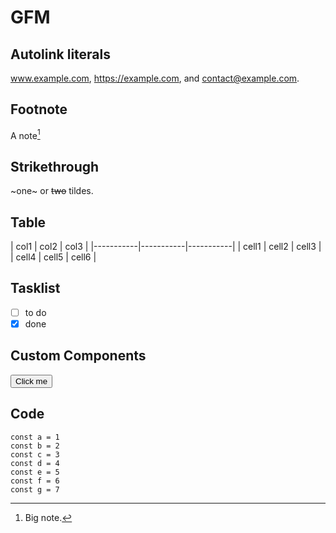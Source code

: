 # GFM

## Autolink literals

www.example.com, https://example.com, and contact@example.com.

## Footnote

A note[^1]

[^1]: Big note.

## Strikethrough

~one~ or ~~two~~ tildes.

## Table

<div className='mdx-prose'>
  | col1 | col2 | col3 | |-----------|-----------|-----------| | cell1 | cell2 |
  cell3 | | cell4 | cell5 | cell6 |
</div>

## Tasklist

- [ ] to do
- [x] done

## Custom Components

<Button>Click me</Button>

## Code

```tsx
const a = 1
const b = 2
const c = 3
const d = 4
const e = 5
const f = 6
const g = 7
```


<LottieAnimation animationData={earth} />
